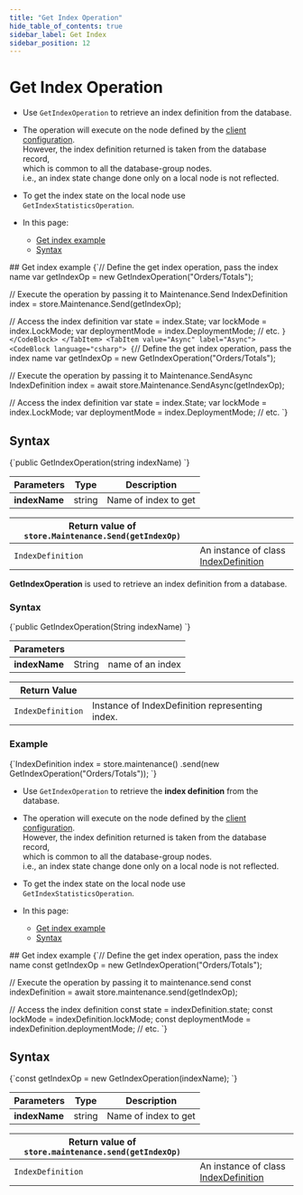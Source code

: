 ```yaml
---
title: "Get Index Operation"
hide_table_of_contents: true
sidebar_label: Get Index
sidebar_position: 12
---
```





# Get Index Operation
<LanguageSwitcher supportedLanguages={supportedLanguages} />
<LanguageContent language="csharp">

<Admonition type="note" title="">

* Use `GetIndexOperation` to retrieve an index definition from the database.

* The operation will execute on the node defined by the [client configuration](../../../../client-api/configuration/load-balance/overview.mdx#client-logic-for-choosing-a-node).  
  However, the index definition returned is taken from the database record,  
  which is common to all the database-group nodes.  
  i.e., an index state change done only on a local node is not reflected.

* To get the index state on the local node use `GetIndexStatisticsOperation`.

* In this page:
    * [Get index example](../../../../client-api/operations/maintenance/indexes/get-index.mdx#get-index-example)
    * [Syntax](../../../../client-api/operations/maintenance/indexes/get-index.mdx#syntax)

</Admonition>
## Get index example

<Tabs groupId='languageSyntax'>
<TabItem value="Sync" label="Sync">
<CodeBlock language="csharp">
{`// Define the get index operation, pass the index name
var getIndexOp = new GetIndexOperation("Orders/Totals");

// Execute the operation by passing it to Maintenance.Send
IndexDefinition index = store.Maintenance.Send(getIndexOp);

// Access the index definition
var state = index.State;
var lockMode = index.LockMode;
var deploymentMode = index.DeploymentMode;
// etc.
`}
</CodeBlock>
</TabItem>
<TabItem value="Async" label="Async">
<CodeBlock language="csharp">
{`// Define the get index operation, pass the index name
var getIndexOp = new GetIndexOperation("Orders/Totals");

// Execute the operation by passing it to Maintenance.SendAsync
IndexDefinition index = await store.Maintenance.SendAsync(getIndexOp);

// Access the index definition
var state = index.State;
var lockMode = index.LockMode;
var deploymentMode = index.DeploymentMode;
// etc.
`}
</CodeBlock>
</TabItem>
</Tabs>



## Syntax

<TabItem value="get_index_syntax" label="get_index_syntax">
<CodeBlock language="csharp">
{`public GetIndexOperation(string indexName)
`}
</CodeBlock>
</TabItem>

| Parameters | Type | Description |
| - | - | - |
| __indexName__ | string | Name of index to get |

| Return value of `store.Maintenance.Send(getIndexOp)` | |
|- | - |
| `IndexDefinition` | An instance of class [IndexDefinition](../../../../client-api/operations/maintenance/indexes/put-indexes.mdx#indexdefinition) |




</LanguageContent>
<LanguageContent language="java">


**GetIndexOperation** is used to retrieve an index definition from a database.

### Syntax

<TabItem value="get_1_0" label="get_1_0">
<CodeBlock language="java">
{`public GetIndexOperation(String indexName)
`}
</CodeBlock>
</TabItem>

| Parameters | | |
| ------------- | ------------- | ----- |
| **indexName** | String | name of an index |

| Return Value | |
| ------------- | ----- |
| `IndexDefinition` | Instance of IndexDefinition representing index. |

### Example

<TabItem value="get_1_1" label="get_1_1">
<CodeBlock language="java">
{`IndexDefinition index
    = store.maintenance()
        .send(new GetIndexOperation("Orders/Totals"));
`}
</CodeBlock>
</TabItem>


</LanguageContent>
<LanguageContent language="nodejs">

<Admonition type="note" title="">

* Use `GetIndexOperation` to retrieve the __index definition__ from the database.

* The operation will execute on the node defined by the [client configuration](../../../../client-api/configuration/load-balance/overview.mdx#client-logic-for-choosing-a-node).  
  However, the index definition returned is taken from the database record,  
  which is common to all the database-group nodes.  
  i.e., an index state change done only on a local node is not reflected.  

* To get the index state on the local node use `GetIndexStatisticsOperation`.

* In this page:
    * [Get index example](../../../../client-api/operations/maintenance/indexes/get-index.mdx#get-index-example)
    * [Syntax](../../../../client-api/operations/maintenance/indexes/get-index.mdx#syntax)

</Admonition>
## Get index example

<TabItem value="get_index" label="get_index">
<CodeBlock language="js">
{`// Define the get index operation, pass the index name
const getIndexOp = new GetIndexOperation("Orders/Totals");

// Execute the operation by passing it to maintenance.send
const indexDefinition = await store.maintenance.send(getIndexOp);

// Access the index definition
const state = indexDefinition.state;
const lockMode = indexDefinition.lockMode;
const deploymentMode = indexDefinition.deploymentMode;
// etc.
`}
</CodeBlock>
</TabItem>



## Syntax

<TabItem value="get_index_syntax" label="get_index_syntax">
<CodeBlock language="js">
{`const getIndexOp = new GetIndexOperation(indexName);
`}
</CodeBlock>
</TabItem>

| Parameters | Type | Description |
| - | - | - |
| __indexName__ | string | Name of index to get |

| Return value of `store.maintenance.send(getIndexOp)` | |
|- | - |
| `IndexDefinition` | An instance of class [IndexDefinition](../../../../client-api/operations/maintenance/indexes/put-indexes.mdx#indexdefinition) |




</LanguageContent>

<!---
### Indexes
- [What are Indexes](../../../../indexes/what-are-indexes)
- [Creating and Deploying Indexes](../../../../indexes/creating-and-deploying)
- [Index Administration](../../../../indexes/index-administration)

### Operations
- [How to Get Indexes](../../../../client-api/operations/maintenance/indexes/get-indexes)
- [How to Put Indexes](../../../../client-api/operations/maintenance/indexes/put-indexes)
- [How to Delete Index](../../../../client-api/operations/maintenance/indexes/delete-index)


-->